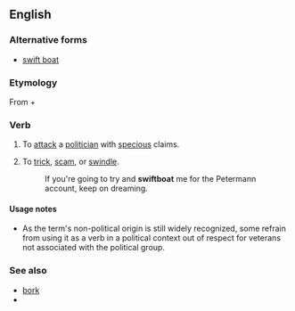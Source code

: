 ==English==

===Alternative forms===
* [[swift boat]]

===Etymology===
From {{term|swift||lang=en}} + {{term|boat||lang=en}}

===Verb===
{{en-verb}}

# {{US|politics|pejorative}} To [[attack]] a [[politician]] with [[specious]] claims.
# {{slang}} To [[trick]], [[scam]], or [[swindle]].
#: If you're going to try and '''swiftboat''' me for the Petermann account, keep on dreaming.

====Usage notes====
* As the term's non-political origin is still widely recognized, some refrain from using it as a verb in a political context out of respect for veterans not associated with the political group.

===See also===
* [[bork]]
* {{projectlink|pedia|swiftboating}}